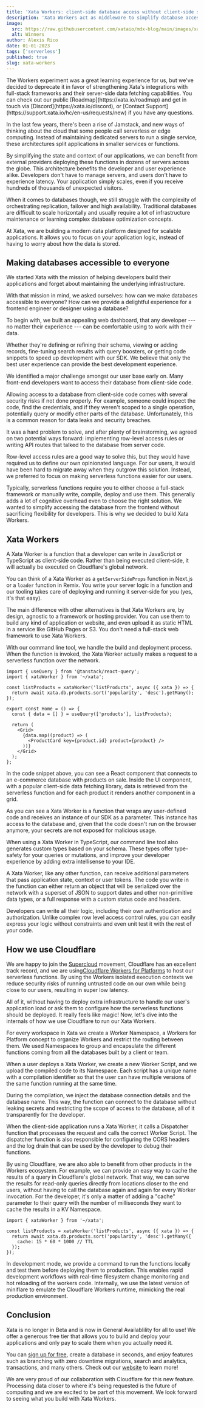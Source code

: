 ```yaml
---
title: 'Xata Workers: client-side database access without client-side secrets'
description: 'Xata Workers act as middleware to simplify database access and deploy front-end functions on databases.'
image:
  src: https://raw.githubusercontent.com/xataio/mdx-blog/main/images/xata-workers.png
  alt: Winners
author: Alexis Rico
date: 01-01-2023
tags: ['serverless']
published: true
slug: xata-workers
---
```


<Alert status="warning">
  The Workers experiment was a great learning experience for us, but we've decided to deprecate it in favor of
  strengthening Xata's integrations with full-stack frameworks and their server-side data fetching capabilities. You can
  check out our public [Roadmap](https://xata.io/roadmap) and get in touch via [Discord](https://xata.io/discord), or
  [Contact Support](https://support.xata.io/hc/en-us/requests/new) if you have any questions.
</Alert>

In the last few years, there's been a rise of Jamstack, and new ways of thinking about the cloud that some people call serverless or edge computing. Instead of maintaining dedicated servers to run a single service, these architectures split applications in smaller services or functions.

By simplifying the state and context of our applications, we can benefit from external providers deploying these functions in dozens of servers across the globe. This architecture benefits the developer and user experience alike. Developers don't have to manage servers, and users don't have to experience latency. Your application simply scales, even if you receive hundreds of thousands of unexpected visitors.

When it comes to databases though, we still struggle with the complexity of orchestrating replication, failover and high availability. Traditional databases are difficult to scale horizontally and usually require a lot of infrastructure maintenance or learning complex database optimization concepts.

At Xata, we are building a modern data platform designed for scalable applications. It allows you to focus on your application logic, instead of having to worry about how the data is stored.

## Making databases accessible to everyone

We started Xata with the mission of helping developers build their applications and forget about maintaining the underlying infrastructure.

With that mission in mind, we asked ourselves: how can we make databases accessible to everyone? How can we provide a delightful experience for a frontend engineer or designer using a database?

To begin with, we built an appealing web dashboard, that any developer --- no matter their experience --- can be comfortable using to work with their data.

Whether they're defining or refining their schema, viewing or adding records, fine-tuning search results with query boosters, or getting code snippets to speed up development with our SDK. We believe that only the best user experience can provide the best development experience.

We identified a major challenge amongst our user base early on. Many front-end developers want to access their database from client-side code.

Allowing access to a database from client-side code comes with several security risks if not done properly. For example, someone could inspect the code, find the credentials, and if they weren't scoped to a single operation, potentially query or modify other parts of the database. Unfortunately, this is a common reason for data leaks and security breaches.

It was a hard problem to solve, and after plenty of brainstorming, we agreed on two potential ways forward: implementing row-level access rules or writing API routes that talked to the database from server code.

Row-level access rules are a good way to solve this, but they would have required us to define our own opinionated language. For our users, it would have been hard to migrate away when they outgrow this solution. Instead, we preferred to focus on making serverless functions easier for our users.

Typically, serverless functions require you to either choose a full-stack framework or manually write, compile, deploy and use them. This generally adds a lot of cognitive overhead even to choose the right solution. We wanted to simplify accessing the database from the frontend without sacrificing flexibility for developers. This is why we decided to build Xata Workers.

## Xata Workers

A Xata Worker is a function that a developer can write in JavaScript or TypeScript as client-side code. Rather than being executed client-side, it will actually be executed on Cloudflare's global network.

You can think of a Xata Worker as a `getServerSideProps` function in Next.js or a `loader` function in Remix. You write your server logic in a function and our tooling takes care of deploying and running it server-side for you (yes, it's that easy).

The main difference with other alternatives is that Xata Workers are, by design, agnostic to a framework or hosting provider. You can use them to build any kind of application or website, and even upload it as static HTML in a service like GitHub Pages or S3. You don't need a full-stack web framework to use Xata Workers.

With our command line tool, we handle the build and deployment process. When the function is invoked, the Xata Worker actually makes a request to a serverless function over the network.

```tsx
import { useQuery } from '@tanstack/react-query';
import { xataWorker } from '~/xata';

const listProducts = xataWorker('listProducts', async ({ xata }) => {
  return await xata.db.products.sort('popularity', 'desc').getMany();
});

export const Home = () => {
  const { data = [] } = useQuery(['products'], listProducts);

  return (
    <Grid>
      {data.map((product) => (
        <ProductCard key={product.id} product={product} />
      ))}
    </Grid>
  );
};
```

In the code snippet above, you can see a React component that connects to an e-commerce database with products on sale. Inside the UI component, with a popular client-side data fetching library, data is retrieved from the serverless function and for each product it renders another component in a grid.

As you can see a Xata Worker is a function that wraps any user-defined code and receives an instance of our SDK as a parameter. This instance has access to the database and, given that the code doesn't run on the browser anymore, your secrets are not exposed for malicious usage.

When using a Xata Worker in TypeScript, our command line tool also generates custom types based on your schema. These types offer type-safety for your queries or mutations, and improve your developer experience by adding extra intellisense to your IDE.

<ArticleImage
  src="https://raw.githubusercontent.com/xataio/mdx-blog/main/images/workers-intellisense.png"
  width="923"
  height="455"
  alt="Intellisense"
  caption="Intellisense"
  position="center"
/>

A Xata Worker, like any other function, can receive additional parameters that pass application state, context or user tokens. The code you write in the function can either return an object that will be serialized over the network with a superset of JSON to support dates and other non-primitive data types, or a full response with a custom status code and headers.

Developers can write all their logic, including their own authentication and authorization. Unlike complex row level access control rules, you can easily express your logic without constraints and even unit test it with the rest of your code.

## How we use Cloudflare

We are happy to join the [Supercloud](https://blog.cloudflare.com/welcome-to-the-supercloud-and-developer-week-2022/) movement, Cloudflare has an excellent track record, and we are using[Cloudflare Workers for Platforms](https://developers.cloudflare.com/cloudflare-for-platforms/workers-for-platforms/) to host our serverless functions. By using the Workers isolated execution contexts we reduce security risks of running untrusted code on our own while being close to our users, resulting in super low latency.

All of it, without having to deploy extra infrastructure to handle our user's application load or ask them to configure how the serverless functions should be deployed. It really feels like magic! Now, let's dive into the internals of how we use Cloudflare to run our Xata Workers.

For every workspace in Xata we create a Worker Namespace, a Workers for Platform concept to organize Workers and restrict the routing between them. We used Namespaces to group and encapsulate the different functions coming from all the databases built by a client or team.

When a user deploys a Xata Worker, we create a new Worker Script, and we upload the compiled code to its Namespace. Each script has a unique name with a compilation identifier so that the user can have multiple versions of the same function running at the same time.

During the compilation, we inject the database connection details and the database name. This way, the function can connect to the database without leaking secrets and restricting the scope of access to the database, all of it transparently for the developer.

When the client-side application runs a Xata Worker, it calls a Dispatcher function that processes the request and calls the correct Worker Script. The dispatcher function is also responsible for configuring the CORS headers and the log drain that can be used by the developer to debug their functions.

<ArticleImage
  src="https://raw.githubusercontent.com/xataio/mdx-blog/main/images/chart-workers.png"
  width="1600"
  height="883"
  alt="A diagram featuring Xata worker workflow with Cloudflare"
  caption="Xata workers with Cloudflare"
  position="center"
/>

By using Cloudflare, we are also able to benefit from other products in the Workers ecosystem. For example, we can provide an easy way to cache the results of a query in Cloudflare's global network. That way, we can serve the results for read-only queries directly from locations closer to the end users, without having to call the database again and again for every Worker invocation. For the developer, it's only a matter of adding a "cache" parameter to their query with the number of milliseconds they want to cache the results in a KV Namespace.

```tsx
import { xataWorker } from '~/xata';

const listProducts = xataWorker('listProducts', async ({ xata }) => {
  return await xata.db.products.sort('popularity', 'desc').getMany({
    cache: 15 * 60 * 1000 // TTL
  });
});
```

In development mode, we provide a command to run the functions locally and test them before deploying them to production. This enables rapid development workflows with real-time filesystem change monitoring and hot reloading of the workers code. Internally, we use the latest version of miniflare to emulate the Cloudflare Workers runtime, mimicking the real production environment.

## Conclusion

Xata is no longer in Beta and is now in General Availablility for all to use! We offer a generous free tier that allows you to build and deploy your applications and only pay to scale them when you actually need it.

You can [sign up for free](https://app.xata.io/), create a database in seconds, and enjoy features such as branching with zero downtime migrations, search and analytics, transactions, and many others. Check out our [website](https://xata.io/) to learn more!

We are very proud of our collaboration with Cloudflare for this new feature. Processing data closer to where it's being requested is the future of computing and we are excited to be part of this movement. We look forward to seeing what you build with Xata Workers.
